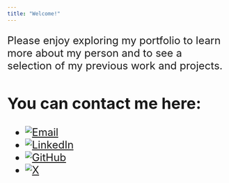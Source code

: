 ```yaml
---
title: "Welcome!"
---
```


<font size = "5">

Please enjoy exploring my portfolio to learn more about my person and to see a selection of my previous work and projects.

## You can contact me here:

- [![Email](https://img.shields.io/badge/-Email-d14836?style=flat&logo=gmail&logoColor=white)](mailto:landesvatterc@gmail.com)
- [![LinkedIn](https://img.shields.io/badge/-LinkedIn-blue?style=flat&logo=linkedin)](https://www.linkedin.com/in/camille-landesvatter/)
- [![GitHub](https://img.shields.io/badge/-GitHub-black?style=flat&logo=github)](https://github.com/clandesv)
- [![X](https://img.shields.io/badge/-Twitter-blue?style=flat&logo=twitter)](https://x.com/c_landesvatter)

</font size>

